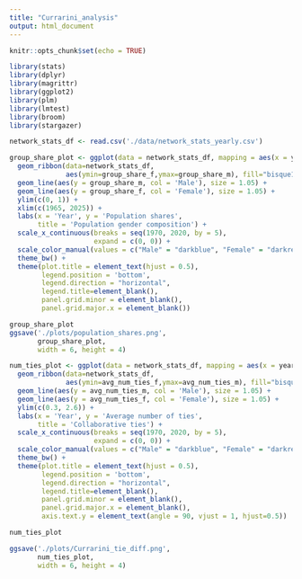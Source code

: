 ```yaml
---
title: "Currarini_analysis"
output: html_document
---
```


```r
knitr::opts_chunk$set(echo = TRUE) 
```

```r
library(stats) 
library(dplyr)
library(magrittr)
library(ggplot2)
library(plm)
library(lmtest)
library(broom)
library(stargazer)
```


```r
network_stats_df <- read.csv('./data/network_stats_yearly.csv')

group_share_plot <- ggplot(data = network_stats_df, mapping = aes(x = year)) + 
  geom_ribbon(data=network_stats_df, 
              aes(ymin=group_share_f,ymax=group_share_m), fill="bisque1", alpha=0.5) +
  geom_line(aes(y = group_share_m, col = 'Male'), size = 1.05) +
  geom_line(aes(y = group_share_f, col = 'Female'), size = 1.05) + 
  ylim(c(0, 1)) + 
  xlim(c(1965, 2025)) +
  labs(x = 'Year', y = 'Population shares',
       title = 'Population gender composition') +
  scale_x_continuous(breaks = seq(1970, 2020, by = 5),
                     expand = c(0, 0)) +
  scale_color_manual(values = c("Male" = "darkblue", "Female" = "darkred", 'Difference' = 'black')) +
  theme_bw() +
  theme(plot.title = element_text(hjust = 0.5),
        legend.position = 'bottom',
        legend.direction = "horizontal",
        legend.title=element_blank(),
        panel.grid.minor = element_blank(),
        panel.grid.major.x = element_blank())

group_share_plot
ggsave('./plots/population_shares.png',
       group_share_plot,
       width = 6, height = 4)

num_ties_plot <- ggplot(data = network_stats_df, mapping = aes(x = year)) + 
  geom_ribbon(data=network_stats_df, 
              aes(ymin=avg_num_ties_f,ymax=avg_num_ties_m), fill="bisque1", alpha=0.5) +
  geom_line(aes(y = avg_num_ties_m, col = 'Male'), size = 1.05) +
  geom_line(aes(y = avg_num_ties_f, col = 'Female'), size = 1.05) + 
  ylim(c(0.3, 2.6)) + 
  labs(x = 'Year', y = 'Average number of ties',
       title = 'Collaborative ties') +
  scale_x_continuous(breaks = seq(1970, 2020, by = 5),
                     expand = c(0, 0)) +
  scale_color_manual(values = c("Male" = "darkblue", "Female" = "darkred", 'Difference' = 'black')) +
  theme_bw() +
  theme(plot.title = element_text(hjust = 0.5),
        legend.position = 'bottom',
        legend.direction = "horizontal",
        legend.title=element_blank(),
        panel.grid.minor = element_blank(),
        panel.grid.major.x = element_blank(),
        axis.text.y = element_text(angle = 90, vjust = 1, hjust=0.5))

num_ties_plot

ggsave('./plots/Currarini_tie_diff.png',
       num_ties_plot,
       width = 6, height = 4)

```










